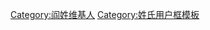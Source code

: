 {{Userbox
  |id=[[:Category:閻姓维基人|<span lang="zh" style="color: white;font-size:140% ">-{R|閻}-</span>]]
  |id-c=#0E31BE
  |info=這個用戶姓'''[[閻姓|閻]]'''。
  |info-c=#FFFFFF
  |info-s=10
  |border-c=#0E31BE
}}
<includeonly>[[Category:阎姓维基人]]</includeonly><noinclude>[[Category:姓氏用户框模板]]</noinclude>